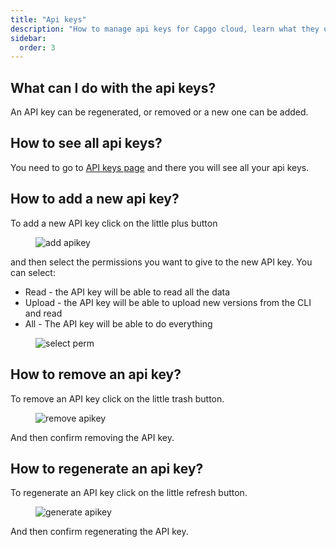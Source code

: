 ```yaml
---
title: "Api keys"
description: "How to manage api keys for Capgo cloud, learn what they use for, how to create, edit or roll them to ensure security with your account"
sidebar:
  order: 3
---
```



## What can I do with the api keys?

An API key can be regenerated, or removed or a new one can be added.

## How to see all api keys?

You need to go to [API keys page](https://web.capgo.app/dashboard/apikeys/) and there you will see all your api keys.

## How to add a new api key?

To add a new API key click on the little plus button

<figure><img src="/apikeys-add.webp" alt="add apikey" /><figcaption></figcaption></figure>

and then select the permissions you want to give to the new API key. You can select:

 - Read - the API key will be able to read all the data
 - Upload - the API key will be able to upload new versions from the CLI and read
 - All - The API key will be able to do everything

<figure><img src="/apikeys-select-perm.webp" alt="select perm" /><figcaption></figcaption></figure>

## How to remove an api key?

To remove an API key click on the little trash button.

<figure><img src="/apikeys-remove.webp" alt="remove apikey" /><figcaption></figcaption></figure>

And then confirm removing the API key.

## How to regenerate an api key?

To regenerate an API key click on the little refresh button.

<figure><img src="/apikeys-regenerate.webp" alt="generate apikey" /><figcaption></figcaption></figure>

And then confirm regenerating the API key.
